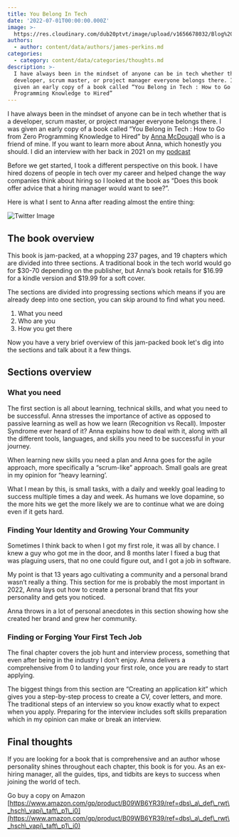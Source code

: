 ```yaml
---
title: You Belong In Tech
date: '2022-07-01T00:00:00.000Z'
image: >-
  https://res.cloudinary.com/dub20ptvt/image/upload/v1656678032/Blog%20Posts/you-belong-in-tech/vof2ydh1rrorusedmc04.png
authors:
  - author: content/data/authors/james-perkins.md
categories:
  - category: content/data/categories/thoughts.md
description: >-
  I have always been in the mindset of anyone can be in tech whether that is a
  developer, scrum master, or project manager everyone belongs there. I was
  given an early copy of a book called “You Belong in Tech : How to Go from Zero
  Programming Knowledge to Hired”
---
```


I have always been in the mindset of anyone can be in tech whether that is a developer, scrum master, or project manager everyone belongs there. I was given an early copy of a book called “You Belong in Tech : How to Go from Zero Programming Knowledge to Hired” by [Anna McDougall](https://twitter.com/AnnaJMcDougall) who is a friend of mine. If you want to learn more about Anna, which honestly you should. I did an interview with her back in 2021 on my [podcast](https://developershangoutpodcast.com/episodes/anna-mcdougall)

Before we get started, I took a different perspective on this book. I have hired dozens of people in tech over my career and helped change the way companies think about hiring so I looked at the book as “Does this book offer advice that a hiring manager would want to see?”.

Here is what I sent to Anna after reading almost the entire thing:

![Twitter Image](https://res.cloudinary.com/dub20ptvt/image/upload/v1656677570/Blog%20Posts/you-belong-in-tech/hlxqnbj1ugsjqv1kqp5n.png "")

## The book overview

This book is jam-packed, at a whopping 237 pages, and 19 chapters which are divided into three sections. A traditional book in the tech world would go for $30-70 depending on the publisher, but Anna’s book retails for $16.99 for a kindle version and $19.99 for a soft cover.

The sections are divided into progressing sections which means if you are already deep into one section, you can skip around to find what you need.

1.  What you need
2.  Who are you
3.  How you get there

Now you have a very brief overview of this jam-packed book let's dig into the sections and talk about it a few things.

## Sections overview

### What you need

The first section is all about learning, technical skills, and what you need to be successful.  Anna stresses the importance of active as opposed to passive learning as well as how we learn (Recognition vs Recall). Imposter Syndrome ever heard of it? Anna explains how to deal with it, along with all the different tools, languages, and skills you need to be successful in your journey.

When learning new skills you need a plan and Anna goes for the agile approach, more specifically a “scrum-like” approach. Small goals are great in my opinion for “heavy learning’.

What I mean by this, is small tasks, with a daily and weekly goal leading to success multiple times a day and week. As humans we love dopamine, so the more hits we get the more likely we are to continue what we are doing even if it gets hard.

### Finding Your Identity and Growing Your Community

Sometimes I think back to when I got my first role, it was all by chance. I knew a guy who got me in the door, and 8 months later I fixed a bug that was plaguing users, that no one could figure out,  and I got a job in software.

My point is that 13 years ago cultivating a community and a personal brand wasn’t really a thing. This section for me is probably the most important in 2022, Anna lays out how to create a personal brand that fits your personality and gets you noticed.

Anna throws in a lot of personal anecdotes in this section showing how she created her brand and grew her community.

### Finding or Forging Your First Tech Job

The final chapter covers the job hunt and interview process, something that even after being in the industry I don't enjoy. Anna delivers a comprehensive from 0 to landing your first role, once you are ready to start applying.

The biggest things from this section are “Creating an application kit” which gives you a step-by-step process to create a CV, cover letters, and more. The traditional steps of an interview so you know exactly what to expect when you apply. Preparing for the interview includes soft skills preparation which in my opinion can make or break an interview.

## Final thoughts

If you are looking for a book that is comprehensive and an author whose personality shines throughout each chapter, this book is for you. As an ex-hiring manager, all the guides, tips, and tidbits are keys to success when joining the world of tech.

Go buy a copy on Amazon [https://www.amazon.com/gp/product/B09WB6YR39/ref=dbs\_a\_def\_rwt\_hsch\_vapi\_taft\_p1\_i0](https://www.amazon.com/gp/product/B09WB6YR39/ref=dbs\_a\_def\_rwt\_hsch\_vapi\_taft\_p1\_i0)
